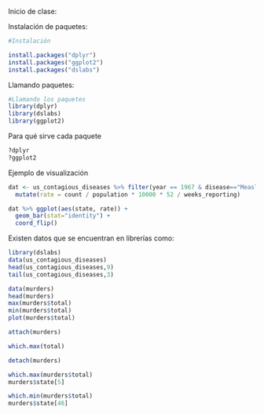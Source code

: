 Inicio de clase:

Instalación de paquetes:

```r
#Instalación

install.packages("dplyr")
install.packages("ggplot2")
install.packages("dslabs")
```

Llamando paquetes:

```r
#Llamando los paquetes
library(dplyr)
library(dslabs)
library(ggplot2)

```

Para qué sirve cada paquete

```r
?dplyr
?ggplot2
```

Ejemplo de visualización

```r

dat <- us_contagious_diseases %>% filter(year == 1967 & disease=="Measles" & count>0 & !is.na(population)) %>%
  mutate(rate = count / population * 10000 * 52 / weeks_reporting)

dat %>% ggplot(aes(state, rate)) +
  geom_bar(stat="identity") +
  coord_flip()
```
Existen datos que se encuentran en librerías como:

```r
library(dslabs)
data(us_contagious_diseases)
head(us_contagious_diseases,9)
tail(us_contagious_diseases,3)

data(murders)
head(murders)
max(murders$total)
min(murders$total)
plot(murders$total)

attach(murders)

which.max(total)

detach(murders)

which.max(murders$total)
murders$state[5]

which.min(murders$total)
murders$state[46]
```

